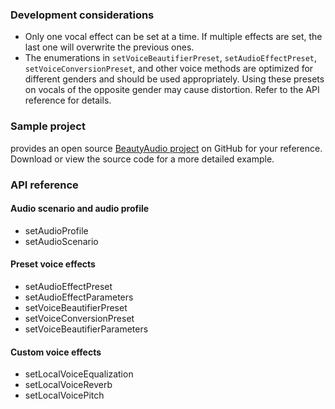 
<PlatformWrapper platform="windows">

### Development considerations

- Only one vocal effect can be set at a time. If multiple effects are set, the last one will overwrite the previous ones.
- The enumerations in `setVoiceBeautifierPreset`, `setAudioEffectPreset`, `setVoiceConversionPreset`, and other voice methods are optimized for different genders and should be used appropriately. Using these presets on vocals of the opposite gender may cause distortion. Refer to the API reference for details.

### Sample project

<Vg k="COMPANY" /> provides an open source [BeautyAudio project](https://github.com/AgoraIO/API-Examples/tree/main/windows/APIExample/APIExample/Advanced/BeautyAudio) on GitHub for your reference. Download or view the source code for a more detailed example.

### API reference

#### Audio scenario and audio profile

* <Link to="{{Global.API_REF_CPP_ROOT}}/class_irtcengine.html#api_irtcengine_setaudioprofile2">setAudioProfile</Link>

* <Link to="{{Global.API_REF_CPP_ROOT}}/class_irtcengine.html#api_irtcengine_setaudioscenario">setAudioScenario</Link>

#### Preset voice effects

* <Link to="{{Global.API_REF_CPP_ROOT}}/class_irtcengine.html#api_irtcengine_setaudioeffectpreset">setAudioEffectPreset</Link>

* <Link to="{{Global.API_REF_CPP_ROOT}}/class_irtcengine.html#api_irtcengine_setaudioeffectparameters">setAudioEffectParameters</Link>

* <Link to="{{Global.API_REF_CPP_ROOT}}/class_irtcengine.html#api_irtcengine_setvoicebeautifierpreset">setVoiceBeautifierPreset</Link>

* <Link to="{{Global.API_REF_CPP_ROOT}}/class_irtcengine.html#api_irtcengine_setvoiceconversionpreset">setVoiceConversionPreset</Link>

* <Link to="{{Global.API_REF_CPP_ROOT}}/class_irtcengine.html#api_irtcengine_setvoicebeautifierparameters">setVoiceBeautifierParameters</Link>

#### Custom voice effects

* <Link to="{{Global.API_REF_CPP_ROOT}}/class_irtcengine.html#api_irtcengine_setlocalvoiceequalization">setLocalVoiceEqualization</Link>

* <Link to="{{Global.API_REF_CPP_ROOT}}/class_irtcengine.html#api_irtcengine_setlocalvoicereverb">setLocalVoiceReverb</Link>

* <Link to="{{Global.API_REF_CPP_ROOT}}/class_irtcengine.html#api_irtcengine_setlocalvoicepitch">setLocalVoicePitch</Link>


</PlatformWrapper>